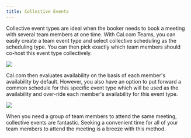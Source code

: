 ```yaml
---
title: Collective Events
---
```


Collective event types are ideal when the booker needs to book a meeting with several team members at one time. With Cal.com Teams, you can easily create a team event type and select collective scheduling as the scheduling type. You can then pick exactly which team members should co-host this event type collectively.

[![](https://downloads.intercomcdn.com/i/o/1198415245/17cad46157f1e76e621fd9c4/i1600x899-mIkRTG3JZGA-_t2q4de.png?expires=1736325000&signature=23aa1e5df707fe86cbedd8ca76557261ab0ddf5394ffa7a4ccb298c471a9a4ec&req=dSEuHs1%2FmINbXPMW1HO4zc%2BQhQ6N1u12gGNXud8OL2HWw%2FiHm13enr9VaIBj%0AZ%2B6%2FYd9Z13GLMPcKfP0%3D%0A)](https://downloads.intercomcdn.com/i/o/1198415245/17cad46157f1e76e621fd9c4/i1600x899-mIkRTG3JZGA-_t2q4de.png?expires=1736325000&signature=23aa1e5df707fe86cbedd8ca76557261ab0ddf5394ffa7a4ccb298c471a9a4ec&req=dSEuHs1%2FmINbXPMW1HO4zc%2BQhQ6N1u12gGNXud8OL2HWw%2FiHm13enr9VaIBj%0AZ%2B6%2FYd9Z13GLMPcKfP0%3D%0A)

Cal.com then evaluates availability on the basis of each member's availability by default. However, you also have an option to put forward a common schedule for this specific event type which will be used as the availability and over-ride each member's availability for this event type.

[![](https://downloads.intercomcdn.com/i/o/1198415242/81e383ef1ad8f3e70cdadb91/i1600x899-C7et3rTz2nGC_zkie4g.png?expires=1736325000&signature=43fc3e00c6ea9d350bc59c65b0f58d7479309f022e861a85d1e67c36c037b6f8&req=dSEuHs1%2FmINbW%2FMW1HO4zRJuiACbPhZnvVY8S0WiTS3gy%2BPssvqX2wPEZE5k%0A7n3wYZmf9TWaJcDdeEE%3D%0A)](https://downloads.intercomcdn.com/i/o/1198415242/81e383ef1ad8f3e70cdadb91/i1600x899-C7et3rTz2nGC_zkie4g.png?expires=1736325000&signature=43fc3e00c6ea9d350bc59c65b0f58d7479309f022e861a85d1e67c36c037b6f8&req=dSEuHs1%2FmINbW%2FMW1HO4zRJuiACbPhZnvVY8S0WiTS3gy%2BPssvqX2wPEZE5k%0A7n3wYZmf9TWaJcDdeEE%3D%0A)

When you need a group of team members to attend the same meeting, collective events are fantastic. Seeking a convenient time for all of your team members to attend the meeting is a breeze with this method.
